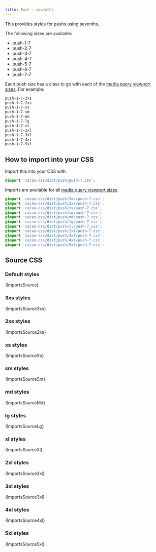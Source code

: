 ```yaml
---
title: Push - sevenths
---
```


This provides styles for pushs using sevenths.

The following sizes are available:

- push-1-7
- push-2-7
- push-3-7
- push-4-7
- push-5-7
- push-6-7
- push-7-7

Each push size has a class to go with each of the [media query viewport sizes](/styles/media#viewport-media-queries). For example:

```css
push-1-7-3xs
push-1-7-2xs
push-1-7-xs
push-1-7-sm
push-1-7-md
push-1-7-lg
push-1-7-xl
push-1-7-2xl
push-1-7-3xl
push-1-7-4xl
push-1-7-5xl
```

## How to import into your CSS

Import this into your CSS with:

```css
@import 'cacao-css/dist/push/push-7.css';
```

Imports are available for all [media query viewport sizes](/styles/media#viewport-media-queries).

```css
@import 'cacao-css/dist/push/3xs/push-7.css';
@import 'cacao-css/dist/push/2xs/push-7.css';
@import 'cacao-css/dist/push/xs/push-7.css';
@import 'cacao-css/dist/push/sm/push-7.css';
@import 'cacao-css/dist/push/md/push-7.css';
@import 'cacao-css/dist/push/lg/push-7.css';
@import 'cacao-css/dist/push/xl/push-7.css';
@import 'cacao-css/dist/push/2xl/push-7.css';
@import 'cacao-css/dist/push/3xl/push-7.css';
@import 'cacao-css/dist/push/4xl/push-7.css';
@import 'cacao-css/dist/push/5xl/push-7.css';
```

## Source CSS

<!-- markdownlint-disable -->

### Default styles

<CodeBlock language="css" title="push/push-7.css">{ImportsSource}</CodeBlock>

### 3xs styles

<CodeBlock language="css" title="push/3xs/push-7.css">{ImportsSource3xs}</CodeBlock>

### 2xs styles

<CodeBlock language="css" title="push/2xs/push-7.css">{ImportsSource2xs}</CodeBlock>

### xs styles

<CodeBlock language="css" title="push/xs/push-7.css">{ImportsSourceXs}</CodeBlock>

### sm styles

<CodeBlock language="css" title="push/sm/push-7.css">{ImportsSourceSm}</CodeBlock>

### md styles

<CodeBlock language="css" title="push/md/push-7.css">{ImportsSourceMd}</CodeBlock>

### lg styles

<CodeBlock language="css" title="push/lg/push-7.css">{ImportsSourceLg}</CodeBlock>

### xl styles

<CodeBlock language="css" title="push/xl/push-7.css">{ImportsSourceXl}</CodeBlock>

### 2xl styles

<CodeBlock language="css" title="push/2xl/push-7.css">{ImportsSource2xl}</CodeBlock>

### 3xl styles

<CodeBlock language="css" title="push/3xl/push-7.css">{ImportsSource3xl}</CodeBlock>

### 4xl styles

<CodeBlock language="css" title="push/4xl/push-7.css">{ImportsSource4xl}</CodeBlock>

### 5xl styles

<CodeBlock language="css" title="push/5xl/push-7.css">{ImportsSource5xl}</CodeBlock>
